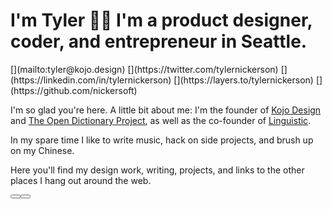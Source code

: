

<div>

<div class="mb-8">
  <Avatar />
</div>

# I'm Tyler 👋🏻 <span>I'm a product designer, coder, and entrepreneur in Seattle.</span>

<div class="social">
  [<Email />](mailto:tyler@kojo.design)
  [<Twitter />](https://twitter.com/tylernickerson) 
  [<LinkedIn />](https://linkedin.com/in/tylernickerson) 
  [<Layers />](https://layers.to/tylernickerson) 
  [<GitHub />](https://github.com/nickersoft)
</div>

I'm so glad you're here. A little bit about me: I'm the founder of [Kojo Design](https://kojo.design) and [The Open Dictionary Project](https://odict.org), as well as the co-founder of [Linguistic](https://linguistic.io). 

In my spare time I like to write music, hack on side projects, and brush up on my Chinese.

Here you'll find my design work, writing, projects, and links to the other places I hang out around the web.

  <div class="flex mt-8 flex-row items-center gap-2"> 
    <Button href="https://kojo.design/#pricing" title="Work with me" icon={Hire} />
    <Button href="https://read.cv/tnick" variant="secondary" iconPlacement="after" title="Read my resume" icon={Document} />
  </div>
</div>
